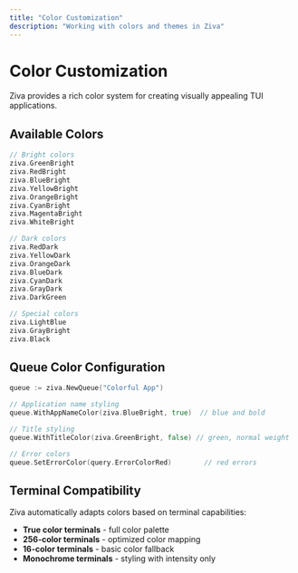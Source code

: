 ```yaml
---
title: "Color Customization"
description: "Working with colors and themes in Ziva"
---
```


# Color Customization

Ziva provides a rich color system for creating visually appealing TUI applications.

## Available Colors

```go
// Bright colors
ziva.GreenBright
ziva.RedBright
ziva.BlueBright
ziva.YellowBright
ziva.OrangeBright
ziva.CyanBright
ziva.MagentaBright
ziva.WhiteBright

// Dark colors
ziva.RedDark
ziva.YellowDark
ziva.OrangeDark
ziva.BlueDark
ziva.CyanDark
ziva.GrayDark
ziva.DarkGreen

// Special colors
ziva.LightBlue
ziva.GrayBright
ziva.Black
```

## Queue Color Configuration

```go
queue := ziva.NewQueue("Colorful App")

// Application name styling
queue.WithAppNameColor(ziva.BlueBright, true)  // blue and bold

// Title styling
queue.WithTitleColor(ziva.GreenBright, false) // green, normal weight

// Error colors
queue.SetErrorColor(query.ErrorColorRed)        // red errors
```

## Terminal Compatibility

Ziva automatically adapts colors based on terminal capabilities:

- **True color terminals** - full color palette
- **256-color terminals** - optimized color mapping
- **16-color terminals** - basic color fallback
- **Monochrome terminals** - styling with intensity only